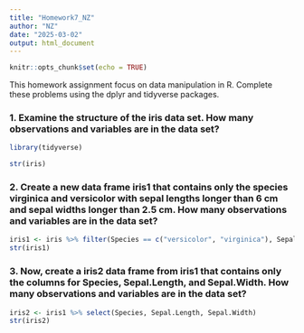 ```yaml
---
title: "Homework7_NZ"
author: "NZ"
date: "2025-03-02"
output: html_document
---
```


```r
knitr::opts_chunk$set(echo = TRUE)
```

This homework assignment focus on data manipulation in R. Complete these problems using the dplyr and tidyverse packages.

### 1. Examine the structure of the iris data set. How many observations and variables are in the data set?

```r
library(tidyverse)
```

```r
str(iris)
```

### 2. Create a new data frame iris1 that contains only the species virginica and versicolor with sepal lengths longer than 6 cm and sepal widths longer than 2.5 cm. How many observations and variables are in the data set?

```r
iris1 <- iris %>% filter(Species == c("versicolor", "virginica"), Sepal.Length > 6.0, Sepal.Width > 2.5)
str(iris1)
```

### 3. Now, create a iris2 data frame from iris1 that contains only the columns for Species, Sepal.Length, and Sepal.Width. How many observations and variables are in the data set?

```r
iris2 <- iris1 %>% select(Species, Sepal.Length, Sepal.Width)
str(iris2)
```

